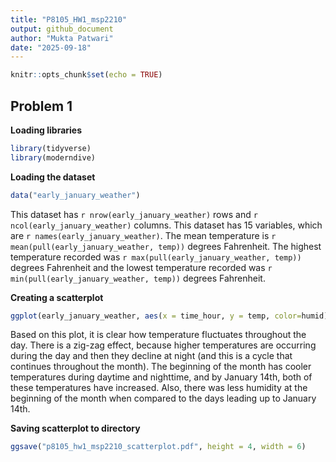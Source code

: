 ```yaml
---
title: "P8105_HW1_msp2210"
output: github_document
author: "Mukta Patwari"
date: "2025-09-18"
---
```


```r
knitr::opts_chunk$set(echo = TRUE)
```

## Problem 1

**Loading libraries**

```r
library(tidyverse)
library(moderndive)
```

**Loading the dataset**

```r
data("early_january_weather")
```

This dataset has `r nrow(early_january_weather)` rows and `r ncol(early_january_weather)` columns. This dataset has 15 variables, which are `r names(early_january_weather)`. The mean temperature is `r mean(pull(early_january_weather, temp))` degrees Fahrenheit. The highest temperature recorded was `r max(pull(early_january_weather, temp))` degrees Fahrenheit and the lowest temperature recorded was `r min(pull(early_january_weather, temp))` degrees Fahrenheit.

**Creating a scatterplot**

```r
ggplot(early_january_weather, aes(x = time_hour, y = temp, color=humid)) + geom_point()
```

Based on this plot, it is clear how temperature fluctuates throughout the day. There is a  zig-zag effect, because higher temperatures are occurring during the day and then they decline at night (and this is a cycle that continues throughout the month). The beginning of the month has cooler temperatures during daytime and nighttime, and by January 14th, both of these temperatures have increased. Also, there was less humidity at the beginning of the month when compared to the days leading up to January 14th.

**Saving scatterplot to directory**

```r
ggsave("p8105_hw1_msp2210_scatterplot.pdf", height = 4, width = 6)
```
